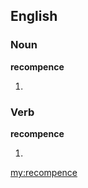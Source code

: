 ==English==

===Noun===
'''recompence'''

# {{obsolete form of|recompense}}

===Verb===
'''recompence'''

# {{obsolete form of|recompense}}

[[my:recompence]]